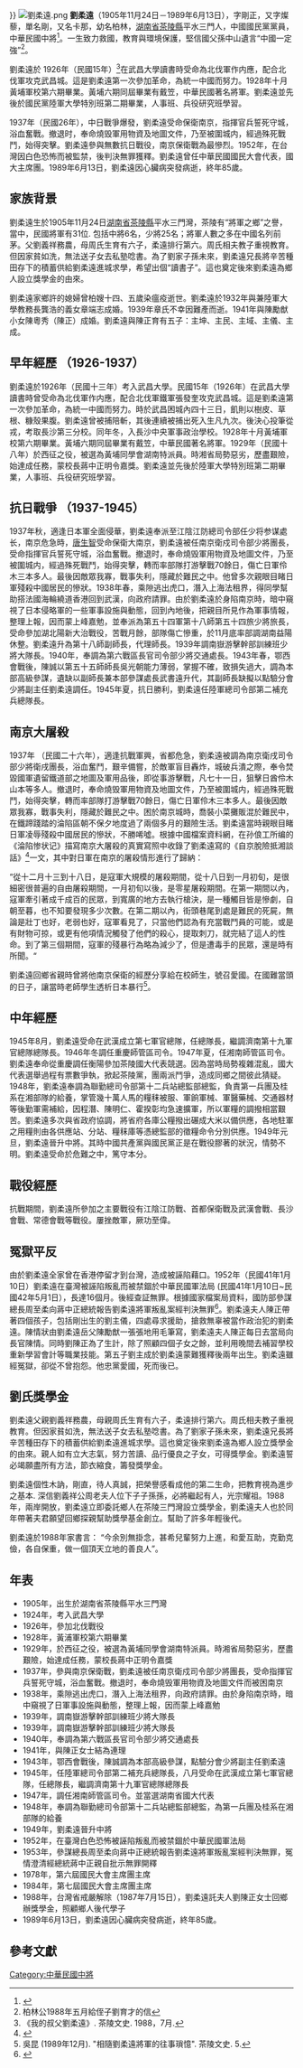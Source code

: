 
{{citecheck|time=2016-12-06T01:15:50+00:00}}
{{pov|time=2016-12-06T01:15:50+00:00}}
}}
[[File:劉柔遠.png|thumb]]
'''劉柔遠'''（1905年11月24日－1989年6月13日），字剛正，又字燦藜，單名剛，又名卡那，幼名柏林，[[湖南省|湖南省]][[茶陵縣|茶陵縣]]平水三門人，中國國民黨黨員，中華民國中將<ref>{{Cite web |url=http://www.chaling.gov.cn/index.php?mod=part&pid=56 |title=《茶陵將軍》，茶陵縣政府門戶網站 |accessdate=2017-04-24 |archive-date=2017-04-25 |archive-url=https://web.archive.org/web/20170425024848/http://www.chaling.gov.cn/index.php?mod=part&pid=56 |dead-url=no }}</ref>。一生致力救國，教育與環境保護，堅信國父孫中山遺言“中國一定強”<ref>柏林公1988年五月給侄子劉育才的信</ref>。

劉柔遠於 1926年（民國15年）<ref>《我的叔父劉柔遠》. 茶陵文史. 1988，7月. </ref>在武昌大學讀書時受命為北伐軍作内應，配合北伐軍攻克武昌城。這是劉柔遠第一次參加革命，為統一中國而努力。1928年十月黃埔軍校第六期畢業。黃埔六期同屆畢業有戴笠，中華民國著名將軍。劉柔遠並先後於國民黨陸軍大學特別班第二期畢業，人事班、兵役研究班學習。

1937年（民國26年），中日戰爭爆發，劉柔遠受命保衛南京，指揮官兵誓死守城，浴血奮戰。撤退时，奉命燒毁軍用物資及地圖文件，乃至被圍城内，經過殊死戰鬥，始得突擊。劉柔遠參與無數抗日戰役，南京保衛戰為最慘烈。1952年，在台灣因白色恐怖而被監禁，後判決無罪獲釋。劉柔遠曾任中華民國國民大會代表，國大主席團。1989年6月13日，劉柔遠因心臟病突發病逝，終年85歲。

==家族背景==
劉柔遠生於1905年11月24日[[湖南省|湖南省]][[茶陵縣|茶陵縣]]平水三門灣，茶陵有“將軍之鄉”之譽，當中，民國將軍有31位. 包括中將6名，少將25名；將軍人數之多在中國名列前茅。父劉義祥務農，母周氏生育有六子，柔遠排行第六。周氏相夫教子重視教育。但因家貧如洗，無法送子女去私塾唸書。為了劉家子孫未來，劉柔遠兄長將辛苦種田存下的積蓄供給劉柔遠進城求學，希望出個“讀書子”。這也奠定後來劉柔遠為鄉人設立獎學金的由來。

劉柔遠家鄉許的媳婦曾柏嫂十四、五歲染瘟疫逝世。劉柔遠於1932年與兼陸軍大學教務長龔浩的義女章端志成婚。1939年章氏不幸因難產而逝。1941年與陳勵猷小女陳粵秀（陳正）成婚。劉柔遠與陳正育有五子：主坤、主民、主域、主儀、主成。

==早年經歷 （1926-1937）==
劉柔遠於1926年（民國十三年）考入武昌大學。民國15年（1926年）在武昌大學讀書時曾受命為北伐軍作内應，配合北伐軍鐵軍張發奎攻克武昌城。這是劉柔遠第一次參加革命，為統一中國而努力。時於武昌困城內四十三日，飢則以樹皮、草根、糠殼果腹。劉柔遠曾被捕陪斬，其後連續被捕出死入生凡九次。後決心投筆從戎，考取長沙第三分校。同年冬，入長沙中央軍事政治學校。1928年十月黃埔軍校第六期畢業。黃埔六期同屆畢業有戴笠，中華民國著名將軍。1929年（民國十八年）於西征之役，被選為黃埔同學會湖南特派員。時湘省局勢惡劣，歷盡艱險，始達成任務，蒙校長蔣中正明令嘉獎。劉柔遠並先後於陸軍大學特別班第二期畢業，人事班、兵役研究班學習。

==抗日戰爭 （1937-1945）==
1937年秋，適逢日本軍全面侵華，劉柔遠奉派至江陰江防總司令部任少将参谋處长，南京危急時，[[唐生智|唐生智]]受命保衛大南京，劉柔遠被任南京衛戍司令部少將團長，受命指揮官兵誓死守城，浴血奮戰。撤退时，奉命燒毁軍用物資及地圖文件，乃至被圍城内，經過殊死戰鬥，始得突擊，轉而率部隊打游擊戰70餘日，傷亡日軍伶木三本多人。最後因敵眾我寡，戰事失利，隱藏於難民之中。他曾多次親眼目睹日軍殘殺中國居民的慘狀。1938年春，乘隙逃出虎口，潛入上海法租界，得同學幫助搭法國海輪繞道香港回到武漢，向政府請罪。由於劉柔遠於身陷南京時，暗中窺視了日本侵略軍的一些軍事設施與動態，回到內地後，把親目所見作為軍事情報，整理上報，因而蒙上峰嘉勉，並奉派為第五十四軍第十八師第五十四旅少將旅長，受命參加湖北陽新大治戰役，苦戰月餘，部隊傷亡慘重，於11月底率部調湖南益陽休整。劉柔遠升為第十八師副師長，代理師長。1939年調南嶽游擊幹部訓練班少將大隊長。1940年，奉調為第六戰區長官司令部少將交通處長。1943年春，鄂西會戰後，陳誠以第五十五師師長吳光朝能力薄弱，掌握不確，致損失過大，調為本部高級參謀，遺缺以副師長兼本部參謀處長武書遠升代，其副師長缺擬以點驗分會少將副主任劉柔遠調任。1945年夏，抗日勝利，劉柔遠任陸軍總司令部第二補充兵總隊長。

==南京大屠殺==
1937年 （民國二十六年），適逢抗戰軍興，省都危急，劉柔遠被調為南京衛戌司令部少將衛戌團長，浴血奮鬥，艱辛備嘗，於敵軍盲目轟炸，城破兵潰之際，奉令焚毀國軍遺留鐵道部之地圖及軍用品後，即從事游擊戰，凡七十一日，狙擊日酋伶木山本等多人。撤退时，奉命燒毁軍用物資及地圖文件，乃至被圍城内，經過殊死戰鬥，始得突擊，轉而率部隊打游擊戰70餘日，傷亡日軍伶木三本多人。最後因敵眾我寡，戰事失利，隱藏於難民之中。困於南京城時，喬裝小菜攤販混於難民中，在鐵蹄踐踏的淪陷區朝不保夕地度過了兩個多月的艱險生活。劉柔遠當時親眼目睹日軍凌辱殘殺中國居民的慘狀，不勝唏噓。根據中國檔案資料網，在孙俍工所编的《淪陷惨状记》描寫南京大屠殺的真實寫照中收錄了劉柔遠寫的《自京脫險抵湘談話》<ref>{{Cite web |url=http://www.zgdazxw.com.cn/culture/2015-11/03/content_120813.htm |title=中國檔案資料網 |access-date=2016-12-05 |archive-date=2019-07-17 |archive-url=https://web.archive.org/web/20190717123713/http://www.zgdazxw.com.cn/culture/2015-11/03/content_120813.htm |dead-url=no }}</ref>一文，其中對日軍在南京的屠殺情形進行了歸納：

“從十二月十三到十八日，是寇軍大規模的屠殺期間，從十八日到一月初旬，是很細密很普遍的自由屠殺期間，一月初旬以後，是零星屠殺期間。在第一期間以內，寇軍牽引著成千成百的民眾，到寬廣的地方去執行槍決，是一種觸目皆是慘劇，自朝至暮，也不知要發現多少次數。在第二期以內，街頭巷尾到處是難民的死屍，無論是壯丁也好，老弱也好，寇軍看見了，只當他們認為有充當戰鬥員的可能，或是有財物可掠，或更有他項情況觸發了他們的殺心，提取刺刀，就完結了這人的性命。到了第三個期間，寇軍的殘暴行為略為減少了，但是遭毒手的民眾，還是時有所聞。“

劉柔遠回鄉省親時曾將他南京保衛的經歷分享給在校師生，號召愛國。在國難當頭的日子，讓當時老師學生透析日本暴行<ref>吳昆 (1989年12月). "相隨劉柔遠將軍的往事瑣憶". 茶陵文史. 5.
</ref>。

==中年經歷==
1945年8月，劉柔遠受命在武漢成立第七軍官總隊，任總隊長，繼調濟南第十九軍官總隊總隊長。1946年冬調任重慶師管區司令。1947年夏，任湘南師管區司令。劉柔遠奉命從重慶調任衡陽參加茶陵國大代表競選。因為當時局勢複雜混亂，國大代表選舉過程有票數爭執，掀起茶陵黨，團兩派鬥爭，造成同鄉之間彼此猜疑。1948年，劉柔遠奉調為聯勤總司令部第十二兵站總監部總監，負責第一兵團及桂系在湘部隊的給養，掌管幾十萬人馬的糧秣被服、軍餉軍械、軍醫藥械、交通器材等後勤軍需補給，因程潛、陳明仁、霍揆彰均急速擴軍，所以軍糧的調撥相當艱苦。劉柔遠多次與省政府協調，將省府各庫公糧撥出碾成大米以備供應，各地駐軍之用糧則由各供應站、分站、糧秣庫等憑總監部的徵糧命令分別供應。1949年元旦，劉柔遠晉升中將。其時中國共產黨與國民黨正是在戰役膠著的狀況，情勢不明。劉柔遠受命於危難之中，篤守本分。

==戰役經歷==
抗戰期間，劉柔遠所參加之主要戰役有江陰江防戰、首都保衛戰及武漢會戰、長沙會戰、常德會戰等戰役。屢挫敵軍，厥功至偉。

==冤獄平反==
由於劉柔遠全家曾在香港停留才到台灣，造成被誣陷藉口。1952年（民國41年1月10日）劉柔遠在臺灣被誣陷叛亂而被禁錮於中華民國軍法局 (民國41年1月10日~民國42年5月1日），長達16個月。後經查証無罪。根據國家檔案局資料，國防部參謀總長周至柔向蔣中正總統報告劉柔遠將軍叛亂案經判決無罪<ref>{{Cite web |url=https://aa.archives.gov.tw/archivesData.aspx?SystemID=0000012583 |title=中華民國國家發展委員會檔案管理局 |access-date=2016-12-05 |archive-url=https://web.archive.org/web/20161220110202/https://aa.archives.gov.tw/archivesData.aspx?SystemID=0000012583 |archive-date=2016-12-20 |dead-url=yes }}</ref>。劉柔遠夫人陳正帶著四個孩子，包括剛出生的劉主儀，四處尋求援助，搶救無辜被當作政治犯的劉柔遠。陳情狀由劉柔遠岳父陳勵猷一張張地用毛筆寫，劉柔遠夫人陳正每日去當局向長官陳情。同時劉陳正為了生計，除了照顧四個子女之餘，並利用晚間去補習學校重新學習會計等職業技能。第五子劉主成於劉柔遠蒙難獲釋後兩年出生。劉柔遠雖經冤獄，卻從不曾抱怨。他忠黨愛國，死而後已。

==劉氏獎學金==
劉柔遠父親劉義祥務農，母親周氏生育有六子，柔遠排行第六。周氏相夫教子重視教育。但因家貧如洗，無法送子女去私塾唸書。為了劉家子孫未來，劉柔遠兄長將辛苦種田存下的積蓄供給劉柔遠進城求學。這也奠定後來劉柔遠為鄉人設立獎學金的由來。親人如有立大志氣，努力苦讀、品行優良之子女，可得獎學金。劉柔遠誓必竭願盡所有方法，節衣縮食，籌發獎學金。

劉柔遠個性木訥，剛直，待人真誠，把榮譽感看成他的第二生命，把教育視為進步之基本. 深信劉義祥公周老夫人位下子子孫孫，必將繼起有人，光宗耀祖。1988年，兩岸開放，劉柔遠立即委託鄉人在茶陵三門灣設立獎學金，劉柔遠夫人也於同年帶著夫君願望回鄉探親幫助獎學基金創立。幫助了許多年輕後代。

劉柔遠於1988年家書言： “今余別無掛念，甚希兒輩努力上進，和愛互助，克勤克儉，各自保重，做一個頂天立地的善良人”。

==年表==
* 1905年，出生於湖南省茶陵縣平水三門灣
* 1924年，考入武昌大學
* 1926年，參加北伐戰役
* 1928年，黃浦軍校第六期畢業
* 1929年，於西征之役，被選為黃埔同學會湖南特派員。時湘省局勢惡劣，歷盡艱險，始達成任務，蒙校長蔣中正明令嘉獎
* 1937年，參與南京保衛戰，劉柔遠被任南京衛戍司令部少將團長，受命指揮官兵誓死守城，浴血奮戰。撤退时，奉命燒毁軍用物資及地圖文件而被困南京
* 1938年，乘隙逃出虎口，潛入上海法租界，向政府請罪。由於身陷南京時，暗中窺視了日軍事設施與動態，整理上報，因而蒙上峰嘉勉
* 1939年，調南嶽游擊幹部訓練班少將大隊長
* 1939年，調南嶽游擊幹部訓練班少將大隊長
* 1940年，奉調為第六戰區長官司令部少將交通處長
* 1941年，與陳正女士結為連理
* 1943年，鄂西會戰後，陳誠調為本部高級參謀，點驗分會少將副主任劉柔遠
* 1945年，任陸軍總司令部第二補充兵總隊長，八月受命在武漢成立第七軍官總隊，任總隊長，繼調濟南第十九軍官總隊總隊長
* 1947年，調任湘南師管區司令。並當選湖南省國大代表
* 1948年，奉調為聯勤總司令部第十二兵站總監部總監，為第一兵團及桂系在湘部隊的給養
* 1949年，劉柔遠晉升中將
* 1952年，在臺灣白色恐怖被誣陷叛亂而被禁錮於中華民國軍法局
* 1953年，參謀總長周至柔向蔣中正總統報告劉柔遠將軍叛亂案經判決無罪，冤情澄清經總統蔣中正親自批示無罪開釋
* 1978年，第六屆國民大會主席團主席
* 1984年，第七屆國民大會主席團主席
* 1988年，台灣省戒嚴解除（1987年7月15日），劉柔遠託夫人劉陳正女士回鄉辦獎學金，照顧鄉人後代學子
* 1989年6月13日，劉柔遠因心臟病突發病逝，終年85歲。

==參考文獻==
{{reflist}}

[[Category:中華民國中將|Category:中華民國中將]]